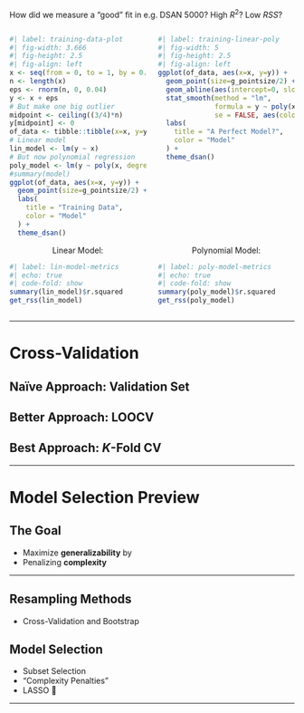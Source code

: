 How did we measure a "good" fit in e.g. DSAN 5000? High $R^2$? Low $RSS$?

:::: {.columns}
::: {.column width="50%"}

```r
#| label: training-data-plot
#| fig-width: 3.666
#| fig-height: 2.5
#| fig-align: left
x <- seq(from = 0, to = 1, by = 0.1)
n <- length(x)
eps <- rnorm(n, 0, 0.04)
y <- x + eps
# But make one big outlier
midpoint <- ceiling((3/4)*n)
y[midpoint] <- 0
of_data <- tibble::tibble(x=x, y=y)
# Linear model
lin_model <- lm(y ~ x)
# But now polynomial regression
poly_model <- lm(y ~ poly(x, degree = 10, raw=TRUE))
#summary(model)
ggplot(of_data, aes(x=x, y=y)) +
  geom_point(size=g_pointsize/2) +
  labs(
    title = "Training Data",
    color = "Model"
  ) +
  theme_dsan()
```

:::
::: {.column width="50%"}

```r
#| label: training-linear-poly
#| fig-width: 5
#| fig-height: 2.5
#| fig-align: left
ggplot(of_data, aes(x=x, y=y)) +
  geom_point(size=g_pointsize/2) +
  geom_abline(aes(intercept=0, slope=1, color="Linear"), linewidth=1, show.legend = FALSE) +
  stat_smooth(method = "lm",
              formula = y ~ poly(x, 10, raw=TRUE),
              se = FALSE, aes(color="Polynomial")) +
  labs(
    title = "A Perfect Model?",
    color = "Model"
  ) +
  theme_dsan()
```

:::
::::

:::: {.columns}
::: {.column width="50%"}

<center>
Linear Model:
</center>

```r
#| label: lin-model-metrics
#| echo: true
#| code-fold: show
summary(lin_model)$r.squared
get_rss(lin_model)
```

:::
::: {.column width="50%"}

<center>
Polynomial Model:
</center>

```r
#| label: poly-model-metrics
#| echo: true
#| code-fold: show
summary(poly_model)$r.squared
get_rss(poly_model)
```
:::

::::

---

# Cross-Validation {data-stack-name="Cross Validation"}

## Naïve Approach: Validation Set

## Better Approach: LOOCV

## Best Approach: $K$-Fold CV

---

# Model Selection Preview {data-stack-name="Model Selection"}

## The Goal

* Maximize **generalizability** by
* Penalizing **complexity**

---

## Resampling Methods

* Cross-Validation and Bootstrap

## Model Selection

* Subset Selection
* "Complexity Penalties"
* LASSO 🤠

---
